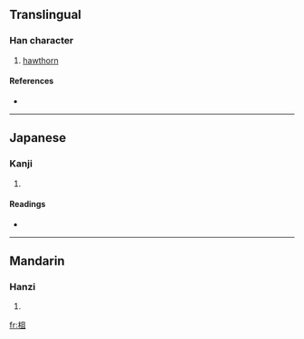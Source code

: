 ==Translingual==

===Han character===
{{Han char|rn=75|rad=木|as=05|sn=9|four=4791<sub>0</sub>|canj=木月一 (DBM), X木月一 (XDBM)}}

# [[hawthorn]]

====References====
* {{Han ref|kx=0520.060|dkj=14642|dj=0908.050|hdz=21181.050|uh=67E4|ud=26596|bh=CF48|bd=53064}}

----

==Japanese==

===Kanji===
{{ja-kanji|grade=|rs=木05}}

# {{defn|Japanese}}

====Readings====
* {{ja-readings|on=[[さ]] (sa), [[しょ]] (sho), [[そ]] (so)|kun=[[いせき]] (iseki), [[きりかぶ]] (kirikabu), [[こぼけ]] (koboke)}}

----

==Mandarin==

===Hanzi===
{{cmn-hanzi|pin=[[jū]] ([[ju1]]), [[zhā]] ([[zha1]]), [[zǔ]] ([[zu3]])|wg=chü<sup>1</sup>, cha<sup>1</sup>, tsu<sup>3</sup>}}

# {{defn|Mandarin}}

[[fr:柤]]